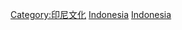 {{Catnav|頁面分類|社会|文化|体育|各國體育}}
{{Catnav|頁面分類|地理|国家|亚洲国家|印尼}}

{{Commonscat|Sports in Indonesia}}

[[Category:印尼文化|Category:印尼文化]]

[[Category:亞洲各國體育|Indonesia]]
[[Category:東南亞體育|Indonesia]]
